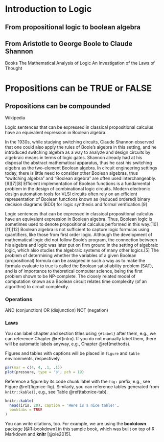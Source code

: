 # Introduction to Logic {#intro}

## From propositional logic to boolean algebra
## From Aristotle to George Boole to Claude Shannon

Books
The Mathematical Analysis of Logic
An Investigation of the Laws of Thought 


# Propositions can be TRUE or FALSE
## Propositions can be compounded


Wikipedia

Logic sentences that can be expressed in classical propositional calculus have an equivalent expression in Boolean algebra. 

In the 1930s, while studying switching circuits, Claude Shannon observed that one could also apply the rules of Boole's algebra in this setting, and he introduced switching algebra as a way to analyze and design circuits by algebraic means in terms of logic gates. Shannon already had at his disposal the abstract mathematical apparatus, thus he cast his switching algebra as the two-element Boolean algebra. In circuit engineering settings today, there is little need to consider other Boolean algebras, thus "switching algebra" and "Boolean algebra" are often used interchangeably.[6][7][8] Efficient implementation of Boolean functions is a fundamental problem in the design of combinational logic circuits. Modern electronic design automation tools for VLSI circuits often rely on an efficient representation of Boolean functions known as (reduced ordered) binary decision diagrams (BDD) for logic synthesis and formal verification.[9]

Logic sentences that can be expressed in classical propositional calculus have an equivalent expression in Boolean algebra. Thus, Boolean logic is sometimes used to denote propositional calculus performed in this way.[10][11][12] Boolean algebra is not sufficient to capture logic formulas using quantifiers, like those from first order logic. Although the development of mathematical logic did not follow Boole's program, the connection between his algebra and logic was later put on firm ground in the setting of algebraic logic, which also studies the algebraic systems of many other logics.[5] The problem of determining whether the variables of a given Boolean (propositional) formula can be assigned in such a way as to make the formula evaluate to true is called the Boolean satisfiability problem (SAT), and is of importance to theoretical computer science, being the first problem shown to be NP-complete. The closely related model of computation known as a Boolean circuit relates time complexity (of an algorithm) to circuit complexity.


### Operations

AND (conjunction) OR (disjunction) NOT (negation)


### Laws


You can label chapter and section titles using `{#label}` after them, e.g., we can reference Chapter \@ref(intro). If you do not manually label them, there will be automatic labels anyway, e.g., Chapter \@ref(methods).

Figures and tables with captions will be placed in `figure` and `table` environments, respectively.

```r
par(mar = c(4, 4, .1, .1))
plot(pressure, type = 'b', pch = 19)
```

Reference a figure by its code chunk label with the `fig:` prefix, e.g., see Figure \@ref(fig:nice-fig). Similarly, you can reference tables generated from `knitr::kable()`, e.g., see Table \@ref(tab:nice-tab).

```r
knitr::kable(
  head(iris, 20), caption = 'Here is a nice table!',
  booktabs = TRUE
)
```

You can write citations, too. For example, we are using the **bookdown** package [@R-bookdown] in this sample book, which was built on top of R Markdown and **knitr** [@xie2015].
